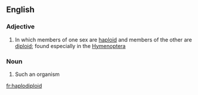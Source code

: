 ==English==

===Adjective===
{{en-adj|-}}

# {{context|biology|of a species}} In which members of one sex are [[haploid]] and members of the other are [[diploid]]; found especially in the [[Hymenoptera]]

===Noun===
{{en-noun}}

# Such an organism

[[fr:haplodiploid]]